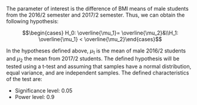The parameter of interest is the difference of BMI means of male students from the 2016/2 semester and 2017/2 semester. Thus, we can obtain the following hypothesis:

$$\begin{cases} H_0: \overline{\mu_1}= \overline{\mu_2}&\\H_1: \overline{\mu_1} < \overline{\mu_2}\end{cases}$$

In the hypotheses defined above, $\mu_1$ is the mean of male 2016/2 students and $\mu_2$  the mean from 2017/2 students. The defined hypothesis will be tested using a t-test and assuming that samples have a normal distribution, equal variance, and are independent samples. The defined characteristics of the test are:

- Significance level: 0.05
- Power level: 0.9
